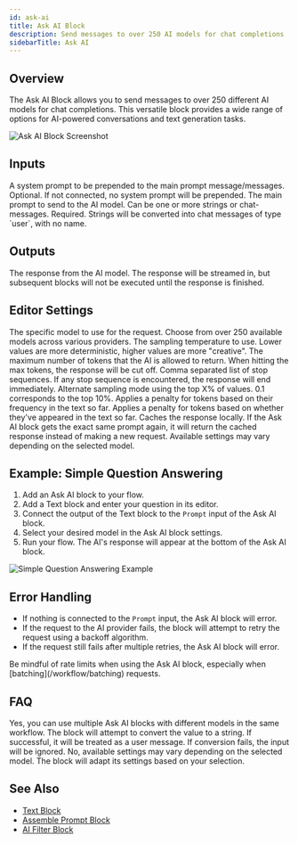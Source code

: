 ```yaml
---
id: ask-ai
title: Ask AI Block
description: Send messages to over 250 AI models for chat completions
sidebarTitle: Ask AI
---
```


## Overview

The Ask AI Block allows you to send messages to over 250 different AI models for chat completions. This versatile block provides a wide range of options for AI-powered conversations and text generation tasks.

<Frame>
  <img src="./assets/ask-ai-block.png" alt="Ask AI Block Screenshot" />
</Frame>

## Inputs

<ParamField path="System Prompt" type="string | chat-message">
  A system prompt to be prepended to the main prompt message/messages. Optional. If not connected, no system prompt will be prepended.
</ParamField>

<ParamField path="Prompt" type="string | string[] | chat-message | chat-message[]">
  The main prompt to send to the AI model. Can be one or more strings or chat-messages. Required. Strings will be converted into chat messages of type `user`, with no name.
</ParamField>

## Outputs

<ResponseField name="Response" type="string">
  The response from the AI model. The response will be streamed in, but subsequent blocks will not be executed until the response is finished.
</ResponseField>

## Editor Settings

<ParamField path="Model" type="string">
  The specific model to use for the request. Choose from over 250 available models across various providers.
</ParamField>

<ParamField path="Temperature" type="number" default={0.7}>
  The sampling temperature to use. Lower values are more deterministic, higher values are more "creative".
</ParamField>

<ParamField path="Max Tokens" type="number" default={1024}>
  The maximum number of tokens that the AI is allowed to return. When hitting the max tokens, the response will be cut off.
</ParamField>

<ParamField path="Stop Sequences" type="string[]">
  Comma separated list of stop sequences. If any stop sequence is encountered, the response will end immediately.
</ParamField>

<ParamField path="Top P" type="number" default={1}>
  Alternate sampling mode using the top X% of values. 0.1 corresponds to the top 10%.
</ParamField>

<ParamField path="Frequency Penalty" type="number" default={0}>
  Applies a penalty for tokens based on their frequency in the text so far.
</ParamField>

<ParamField path="Presence Penalty" type="number" default={0}>
  Applies a penalty for tokens based on whether they've appeared in the text so far.
</ParamField>

<ParamField path="Cache" type="boolean" default={false}>
  Caches the response locally. If the Ask AI block gets the exact same prompt again, it will return the cached response instead of making a new request.
</ParamField>

<Note>
  Available settings may vary depending on the selected model.
</Note>

## Example: Simple Question Answering

1. Add an Ask AI block to your flow.
2. Add a Text block and enter your question in its editor.
3. Connect the output of the Text block to the `Prompt` input of the Ask AI block.
4. Select your desired model in the Ask AI block settings.
5. Run your flow. The AI's response will appear at the bottom of the Ask AI block.

<Frame>
  <img src="./assets/ask-ai-block-example.png" alt="Simple Question Answering Example" />
</Frame>

## Error Handling

- If nothing is connected to the `Prompt` input, the Ask AI block will error.
- If the request to the AI provider fails, the block will attempt to retry the request using a backoff algorithm.
- If the request still fails after multiple retries, the Ask AI block will error.

<Warning>
  Be mindful of rate limits when using the Ask AI block, especially when [batching](/workflow/batching) requests.
</Warning>

## FAQ

<AccordionGroup>
  <Accordion title="Can I use multiple AI models in the same workflow?">
    Yes, you can use multiple Ask AI blocks with different models in the same workflow.
  </Accordion>

  <Accordion title="What happens if I connect an unsupported data type to the prompt input?">
    The block will attempt to convert the value to a string. If successful, it will be treated as a user message. If conversion fails, the input will be ignored.
  </Accordion>

  <Accordion title="Are all settings available for all models?">
    No, available settings may vary depending on the selected model. The block will adapt its settings based on your selection.
  </Accordion>
</AccordionGroup>

## See Also

- [Text Block](/block-reference/data/text)
- [Assemble Prompt Block](/block-reference/ai/assemble-prompt)
- [AI Filter Block](/block-reference/ai/ai-filter)
